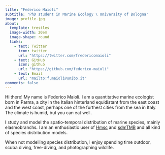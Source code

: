 ```yaml
---
title: "Federico Maioli"
subtitle: 'PhD student in Marine Ecology \ University of Bologna'
image: profile.jpg
about:
  template: trestles
  image-width: 20em
  image-shape: round
  links:
    - text: Twitter
      icon: twitter
      url: "https://twitter.com/fredericomaioli"
    - text: GitHub
      icon: github
      url: "https://github.com/federico-maioli"
    - text: Email
      url: "mailto:f.maioli@unibo.it"
comments: false
---
```


Hi there! My name is Federico Maioli. I am a quantitative marine ecologist born in Parma, a city in the Italian hinterland equidistant from the east coast and the west coast, perhaps one of the furthest cities from the sea in Italy. The climate is humid, but you can eat well.

I study and model the spatio-temporal distribution of marine species, mainly elasmobranchs. I am an enthusiastic user of [Hmsc](https://github.com/hmsc-r/HMSC) and [sdmTMB](https://pbs-assess.github.io/sdmTMB/index.html) and all kind of species distribution models.

When not modelling species distribution, I enjoy spending time outdoor, scuba diving, free-diving, and photographing wildlife.
